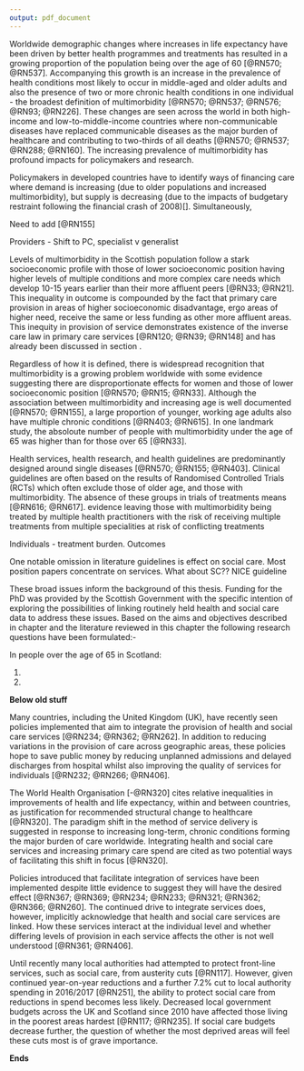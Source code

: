 ```yaml
---
output: pdf_document
---
```


\chapter{Introduction}\label{ch:intro}
\thispagestyle{empty}

\section{Context}\label{sec:intro-context}

Worldwide demographic changes where increases in life expectancy have been driven by better health programmes and treatments has resulted in a growing proportion of the population being over the age of 60 [@RN570; @RN537]. Accompanying this growth is an increase in the prevalence of health conditions most likely to occur in middle-aged and older adults and also the presence of two or more chronic health conditions in one individual - the broadest definition of multimorbidity [@RN570; @RN537; @RN576; @RN93; @RN226]. These changes are seen across the world in both high-income and low-to-middle-income countries where non-communicable diseases have replaced communicable diseases as the major burden of healthcare and contributing to two-thirds of all deaths [@RN570; @RN537; @RN288; @RN160]. The increasing prevalence of multimorbidity has profound impacts for policymakers and research. 

Policymakers in developed countries have to identify ways of financing care where demand is increasing (due to older populations and increased multimorbidity), but supply is decreasing (due to the impacts of budgetary restraint following the financial crash of 2008)[]. Simultaneously,

Need to add [@RN155]


Providers - Shift to PC, specialist v generalist

Levels of multimorbidity in the Scottish population follow a stark socioeconomic profile with those of lower socioeconomic position having higher levels of multiple conditions and more complex care needs which develop 10-15 years earlier than their more affluent peers [@RN33; @RN21]. This inequality in outcome is compounded by the fact that primary care provision in areas of higher socioeconomic disadvantage, ergo areas of higher need, receive the same or less funding as other more affluent areas. This inequity in provision of service demonstrates existence of the inverse care law in primary care services [@RN120; @RN39; @RN148] and has already been discussed in section \ref{subsubsec:theory-resources}.

Regardless of how it is defined, there is widespread recognition that multimorbidity is a growing problem worldwide with some evidence suggesting there are disproportionate effects for women and those of lower socioeconomic position [@RN570; @RN15; @RN33]. Although the association between multimorbidity and increasing age is well documented [@RN570; @RN155], a large proportion of younger, working age adults also have multiple chronic conditions [@RN403; @RN615]. In one landmark study, the absoloute number of people with multimorbidity under the age of 65 was higher than for those over 65 [@RN33]. 

Health services, health research, and health guidelines are predominantly designed around single diseases [@RN570; @RN155; @RN403]. Clinical guidelines are often based on the results of Randomised Controlled Trials (RCTs) which often exclude those of older age, and those with multimorbidity. The absence of these groups in trials of treatments means  [@RN616; @RN617].  evidence leaving those with multimorbidity being treated by multiple health practitioners with the risk of  receiving multiple treatments from multiple specialities at risk of conflicting treatments

Individuals - treatment burden. Outcomes

One notable omission in literature \emph{and} guidelines is effect on social care. Most position papers concentrate on \emph{health} services. What about SC?? NICE guideline

\begin{itemize}[noitemsep]
  \item MM
  \begin{itemize}[noitemsep]
    \item 1 OECD and high level dosuments
    \item 2
    \item 3 Health inequality
    \item ..but no idea of effect on Social Care
  \end{itemize}
  \item SC
  \begin{itemize}[noitemsep]
    \item SC delivered differently around the world
    \item Funding issues
    \item Revist Burchardt et al
  \end{itemize}
  \item MM + SC
    \begin{itemize}[noitemsep]
    \item Important as increasing imp/explicit understanding of interaction
    \item Policies reflect this, WHO etc.
    \item Legislated in Scotland
    \item Effect of SC on hospital admission
    \item Evidence is sparce/poor
  \end{itemize}
  \item Data Linkage
    \begin{itemize}[noitemsep]
    \item Offers potential to empirically investigate cross-sectoral questions
    \item Measurement of social (or LTC) is important for a number of reseons - OECD(2013) page 18, Care co-ordination (integration) is not measured well pp 76, administrative databases potential to help these problems plus ideas for outcome measures pp 76 \& 79, pp81 obstacles to data collection (overcome by data linkage in Soctland)
    \item SG funding for PhD explicitly to do this 2020 vision + policy
  \end{itemize}
\end{itemize}


\section{Aims}\label{sec:intro-aims}

\begin{itemize}[noitemsep]
\item Identify best resource of sc data and assess suitability for research
\item Create a linked dataset that can be used to answer questions relevant to the provision of health and social care services 
\item Describe the relationship between MM and SC
\item Describe the relationship between SC use and unplanned hospital admission
\end{itemize}

\section{Objectives}\label{sec:intro-objs}

\begin{itemize}[noitemsep]
\item Identify SC data sources by liaison with relevant stakeholders
\item Identify best HC data sources suitable to achieve aims
\item Assess to what extent measures of multimorbidity and health \& social care service use can be operationalised using existing health and social care administrative data.
\item Obtain governance approval for data linkage
\item Clean and analyse linked data in accordance with aims and RQs
\item Make recommendations to policy makers on administrative data collections.
\end{itemize}

\section{Research questions}\label{sec:intro-rq}

These broad issues inform the background of this thesis. Funding for the PhD was provided by the Scottish Government with the specific intention of exploring the possibilities of linking routinely held health and social care data to address these issues. Based on the aims and objectives described in chapter \ref{ch:intro} and the literature reviewed in this chapter the following research questions have been formulated:- 

In people over the age of 65 in Scotland:

1. 
\begin{enumerate}[noitemsep]
\item What are the socioeconomic, demographic, and geographic patterns in the use of social care? \item Is there an association between multimorbidity status and the amount and type of social care use over time? Does this vary by the patterns described in 1(a)?  
\end{enumerate}
2. 
\begin{enumerate}[noitemsep]
\item Is there an association in the use of social care services, multimorbidity status and unscheduled health care use?
\item Do multimorbidity status and social care use predict mortality?
\end{enumerate}
 

\section{Scientific contribution}\label{sec:intro-contrib}

\begin{itemize}[noitemsep]
\item First description of the relationship between SC and MM (in UK)
\item First \emph{national} level study looking at SC and unplanned hosp admission
\end{itemize}


\section{Thesis structure}\label{sec:lit-review-structure}


**Below old stuff**

Many countries, including the United Kingdom (UK), have recently seen policies implemented that aim to integrate the provision of health and social care services [@RN234; @RN362; @RN262]. In addition to reducing variations in the provision of care across geographic areas, these policies hope to save public money by reducing unplanned admissions and delayed discharges from hospital whilst also improving the quality of services for individuals [@RN232; @RN266; @RN406].

The World Health Organisation [-@RN320] cites relative inequalities in improvements of health and life expectancy, within and between countries, as justification for recommended structural change to healthcare [@RN320]. The paradigm shift in the method of service delivery is suggested in response to increasing long-term, chronic conditions forming the major burden of care worldwide. Integrating health and social care services and increasing primary care spend are cited as two potential ways of facilitating this shift in focus [@RN320].

Policies introduced that facilitate integration of services have been implemented despite little evidence to suggest they will have the desired effect [@RN367; @RN369; @RN234; @RN233; @RN321; @RN362; @RN366; @RN260]. The continued drive to integrate services does, however, implicitly acknowledge that health and social care services are linked. How these services interact at the individual level and whether differing levels of provision in each service affects the other is not well understood [@RN361; @RN406].

Until recently many local authorities had attempted to protect front-line services, such as social care, from austerity cuts [@RN117]. However, given continued year-on-year reductions and a further 7.2% cut to local authority spending in 2016/2017 [@RN251], the ability to protect social care from reductions in spend becomes less likely. Decreased local government budgets across the UK and Scotland since 2010 have affected those living in the poorest areas hardest [@RN117; @RN235]. If social care budgets decrease further, the question of whether the most deprived areas will feel these cuts most is of grave importance.

**Ends**



